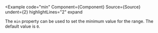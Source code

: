 
<Example
  code="min"
  Component={Component}
  Source={Source}
  undent={2}
  highlightLines="2"
  expand
>
  The `min` property can be used to set the minimum value for the range.  The
  default value is `0`.
</Example>
